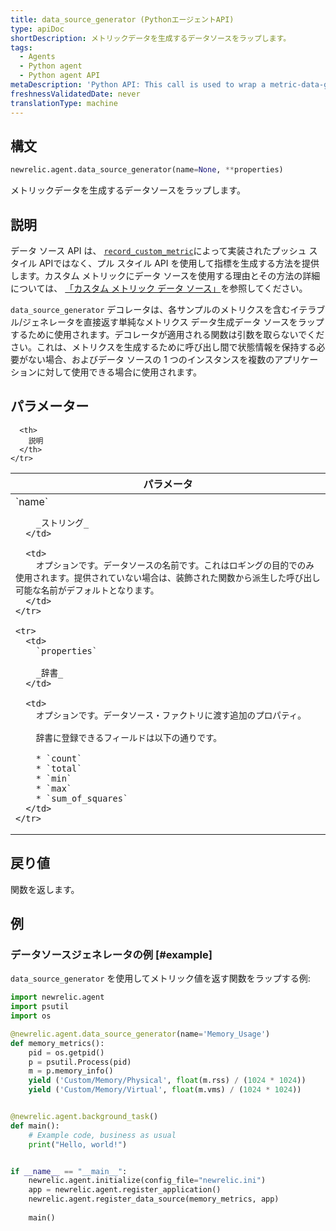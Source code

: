 ```yaml
---
title: data_source_generator (PythonエージェントAPI)
type: apiDoc
shortDescription: メトリックデータを生成するデータソースをラップします。
tags:
  - Agents
  - Python agent
  - Python agent API
metaDescription: 'Python API: This call is used to wrap a metric-data-generating data source.'
freshnessValidatedDate: never
translationType: machine
---
```


## 構文

```py
newrelic.agent.data_source_generator(name=None, **properties)
```

メトリックデータを生成するデータソースをラップします。

## 説明

[](/docs/agents/python-agent/supported-features/python-custom-metrics#push-versus-pull-interfaces)データ ソース API は、 [`record_custom_metric`](/docs/agents/python-agent/python-agent-api/record_custom_metric)によって実装されたプッシュ スタイル APIではなく、プル スタイル API を使用して指標を生成する方法を提供します。カスタム メトリックにデータ ソースを使用する理由とその方法の詳細については、 [「カスタム メトリック データ ソース」](/docs/agents/python-agent/supported-features/python-custom-metrics#custom-metric-data-sources)を参照してください。

`data_source_generator` デコレータは、各サンプルのメトリクスを含むイテラブル/ジェネレータを直接返す単純なメトリクス データ生成データ ソースをラップするために使用されます。デコレータが適用される関数は引数を取らないでください。これは、メトリクスを生成するために呼び出し間で状態情報を保持する必要がない場合、およびデータ ソースの 1 つのインスタンスを複数のアプリケーションに対して使用できる場合に使用されます。

## パラメーター

<table>
  <thead>
    <tr>
      <th width="25%">
        パラメータ
      </th>

      <th>
        説明
      </th>
    </tr>
  </thead>

  <tbody>
    <tr>
      <td>
        `name`

        _ストリング_
      </td>

      <td>
        オプションです。データソースの名前です。これはロギングの目的でのみ使用されます。提供されていない場合は、装飾された関数から派生した呼び出し可能な名前がデフォルトとなります。
      </td>
    </tr>

    <tr>
      <td>
        `properties`

        _辞書_
      </td>

      <td>
        オプションです。データソース・ファクトリに渡す追加のプロパティ。

        辞書に登録できるフィールドは以下の通りです。

        * `count`
        * `total`
        * `min`
        * `max`
        * `sum_of_squares`
      </td>
    </tr>
  </tbody>
</table>

## 戻り値

関数を返します。

## 例

### データソースジェネレータの例 [#example]

`data_source_generator` を使用してメトリック値を返す関数をラップする例:

```py
import newrelic.agent
import psutil
import os

@newrelic.agent.data_source_generator(name='Memory_Usage')
def memory_metrics():
    pid = os.getpid()
    p = psutil.Process(pid)
    m = p.memory_info()
    yield ('Custom/Memory/Physical', float(m.rss) / (1024 * 1024))
    yield ('Custom/Memory/Virtual', float(m.vms) / (1024 * 1024))


@newrelic.agent.background_task()
def main():
    # Example code, business as usual
    print("Hello, world!")


if __name__ == "__main__":
    newrelic.agent.initialize(config_file="newrelic.ini")
    app = newrelic.agent.register_application()
    newrelic.agent.register_data_source(memory_metrics, app)
    
    main()
```
